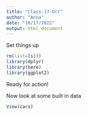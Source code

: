```yaml
---
title: "Class-17-Oct"
author: "Anna"
date: "10/17/2022"
output: html_document
---
```


Set things up
```r
rm(list=ls())
library(dplyr)
library(here)
library(ggplot2)
```

Ready for action!

Now look at some built in data
```r
View(cars)
```

